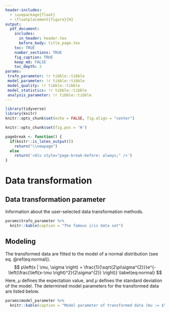 ```yaml
---
header-includes:
  - \usepackage{float}
  - \floatplacement{figure}{H}
output:
  pdf_document:
    includes:
      in_header: header.tex
      before_body: title_page.tex
    toc: TRUE
    number_sections: TRUE
    fig_caption: TRUE
    keep_md: FALSE
    toc_depth: 2
params:
 trafo_parameter: !r tibble::tibble
 model_parameter: !r tibble::tibble
 model_quality: !r tibble::tibble
 model_statistics: !r tibble::tibble
 analysis_parameter: !r tibble::tibble
---
```




```r
library(tidyverse)
library(knitr)
knitr::opts_chunk$set(echo = FALSE, fig.align = "center")
```
```r
knitr::opts_chunk$set(fig.pos = 'H')
```
```r
pagebreak <- function() {
  if(knitr::is_latex_output())
    return("\\newpage")
  else
    return('<div style="page-break-before: always;" />')
}
```


\newpage
# Data transformation
## Data transformation parameter
Information about the user-selected data transformation methods.
```r

params$trafo_parameter %>%
  knitr::kable(caption = "The famous iris data set")
```

## Modeling
The transformed data are fitted to the model of a normal distribution (see eq. \@ref(eq:normal)).
$$
p\left(x | \mu, \sigma \right) = \frac{1}{\sqrt{2\pi\sigma^{2}}}e^{-\left(\frac{\left(x-\mu \right)^2}{2\sigma^{2}} \right)}
\label{eq:normal}
$$
Here, $\mu$ defines the expectation value, and $\mu$ defines the standard deviation of the model. The determined model parameters for the transformed data are listed below.

```r

params$model_parameter %>%
  knitr::kable(caption = "Model parameter of transformed data (mu := $\\mu$, sigma := $\\sigma$).")
```



